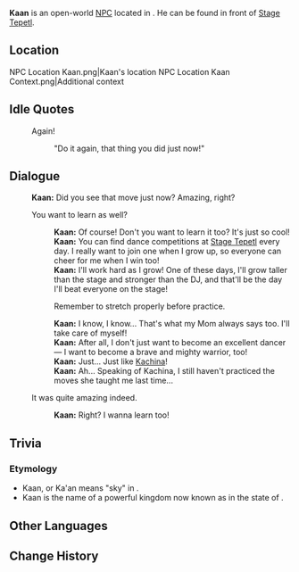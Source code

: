 {{Meta
<!-- Remove this template after adding the missing info -->
|missing_NPC_profile  = yes
}}
{{Character Infobox
|type             = Open-World NPC
|image            = NPC Kaan.png
|realname         = <!-- Optional, if different from in-game name -->
|deceased         = <!-- Past (for deceased prior to events of the game) or free response -->
|region           = Natlan
|location         = Natlan
|affiliation      = Children of Echoes
|ancestry         = <!-- Clan/family -->
|father           = 
|mother           = 
|spouse           = 
|sibling          = 
|child            = 
|relative         = 
|voiceEN          = 
|voiceCN          = 
|voiceJP          = 
|voiceKR          = 
|dialoguereward   = 
}}
'''Kaan''' is an open-world [[NPC]] located in {{Location|"Children of Echoes"}}. He can be found in front of [[Stage Tepetl (Point of Interest)|Stage Tepetl]].

==Location==
<gallery>
NPC Location Kaan.png|Kaan's location
NPC Location Kaan Context.png|Additional context
</gallery>
<!--
==Profile==
Detailed story/lore information goes here.
''(To be added.)''

===Appearance===
Keep appearance section short and concise. Limit to 2 paragraphs with 3-4 sentences each.
''(To be added.)''

==Quests and Events==
{{Quests and Events}}
-->
==Idle Quotes==
{{Dialogue Start}}
: {{DIcon|Idle}} Again!
:: {{A|VO Kaan 01.ogg}} "Do it again, that thing you did just now!"
{{Dialogue End}}

==Dialogue==
{{Dialogue Start}}
:'''Kaan:''' Did you see that move just now? Amazing, right?
:{{DIcon}} You want to learn as well?
::'''Kaan:''' Of course! Don't you want to learn it too? It's just so cool!
::'''Kaan:''' You can find dance competitions at [[Stage Tepetl (Point of Interest)|Stage Tepetl]] every day. I really want to join one when I grow up, so everyone can cheer for me when I win too!
::'''Kaan:''' I'll work hard as I grow! One of these days, I'll grow taller than the stage and stronger than the DJ, and that'll be the day I'll beat everyone on the stage!
::{{DIcon}} Remember to stretch properly before practice.
::'''Kaan:''' I know, I know... That's what my Mom always says too. I'll take care of myself!
::'''Kaan:''' After all, I don't just want to become an excellent dancer &mdash; I want to become a brave and mighty warrior, too!
::'''Kaan:''' Just... Just like [[Kachina]]!
::'''Kaan:''' Ah... Speaking of Kachina, I still haven't practiced the moves she taught me last time...
:{{DIcon}} It was quite amazing indeed.
::'''Kaan:''' Right? I wanna learn too!
{{Dialogue End}}
<!--
==Event Dialogue==
===Event Name===
{{Dialogue Start}}
:'''Kaan:'''
{{Dialogue End}}
-->
==Trivia==
===Etymology===
* Kaan, or Ka'an means "sky" in {{W|Yucatec Maya language|Yucatec Maya}}.
* Kaan is the name of a powerful kingdom now known as {{w|Calakmul}} in the {{w|Mexico|Mexican}} state of {{w|Campeche}}.

==Other Languages==
{{Other Languages|default_hidden=1
|en       = Kaan
|zhs      = 卡安
|zhs_rm   = Kǎ'ān
|zht      = 卡安
|zht_rm   = Kǎ'ãn
|ja       = カーン
|ja_rm    = Kaan
|ko       = 카안
|es       = Ka'an
|fr       = Kaan
|ru       = Каан
|th       = Kaan
|vi       = Kaan
|de       = Kaan
|id       = Kaan
|pt       = Kaan
|tr       = Kaan
|it       = Kaan
}}

==Change History==
{{Change History|5.0}}
<!--
==References==
{{Reflist}}
-->
